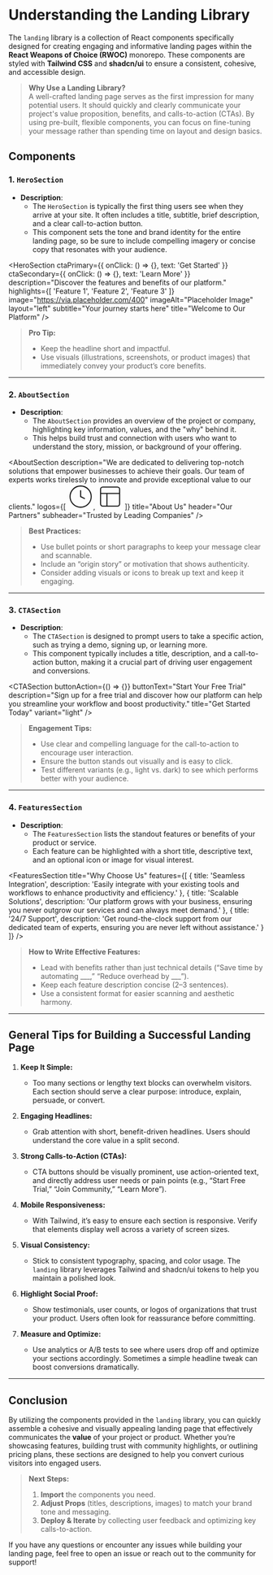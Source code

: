 
<Meta title="Landing/Understanding the Landing Library" />

# Understanding the Landing Library

The `landing` library is a collection of React components specifically designed for creating engaging and informative landing pages within the **React Weapons of Choice (RWOC)** monorepo. These components are styled with **Tailwind CSS** and **shadcn/ui** to ensure a consistent, cohesive, and accessible design.

> **Why Use a Landing Library?**  
> A well-crafted landing page serves as the first impression for many potential users. It should quickly and clearly communicate your project's value proposition, benefits, and calls-to-action (CTAs). By using pre-built, flexible components, you can focus on fine-tuning your message rather than spending time on layout and design basics.

## Components

### 1. **`HeroSection`**
- **Description**: 
  - The `HeroSection` is typically the first thing users see when they arrive at your site. It often includes a title, subtitle, brief description, and a clear call-to-action button. 
  - This component sets the tone and brand identity for the entire landing page, so be sure to include compelling imagery or concise copy that resonates with your audience.

<HeroSection
  ctaPrimary={{
    onClick: () => {},
    text: 'Get Started'
  }}
  ctaSecondary={{
    onClick: () => {},
    text: 'Learn More'
  }}
  description="Discover the features and benefits of our platform."
  highlights={[
    'Feature 1',
    'Feature 2',
    'Feature 3'
  ]}
  image="https://via.placeholder.com/400"
  imageAlt="Placeholder Image"
  layout="left"
  subtitle="Your journey starts here"
  title="Welcome to Our Platform"
/>

> **Pro Tip:** 
> - Keep the headline short and impactful. 
> - Use visuals (illustrations, screenshots, or product images) that immediately convey your product’s core benefits.

---

### 2. **`AboutSection`**
- **Description**: 
  - The `AboutSection` provides an overview of the project or company, highlighting key information, values, and the "why" behind it. 
  - This helps build trust and connection with users who want to understand the story, mission, or background of your offering.

<AboutSection
  description="We are dedicated to delivering top-notch solutions that empower businesses to achieve their goals. Our team of experts works tirelessly to innovate and provide exceptional value to our clients."
  logos={[
    <svg key="logo1" fill="none" height="50" viewBox="0 0 24 24" width="50" xmlns="http://www.w3.org/2000/svg"><circle cx="12" cy="12" r="10" stroke="currentColor" strokeWidth="2"/><path d="M12 6v6l4 2" stroke="currentColor" strokeLinecap="round" strokeLinejoin="round" strokeWidth="2"/></svg>,
    <svg key="logo2" fill="none" height="50" viewBox="0 0 24 24" width="50" xmlns="http://www.w3.org/2000/svg"><rect height="18" rx="2" stroke="currentColor" strokeWidth="2" width="18" x="3" y="3"/><path d="M3 9h18M9 21V9" stroke="currentColor" strokeLinecap="round" strokeLinejoin="round" strokeWidth="2"/></svg>
  ]}
  title="About Us"
  header="Our Partners"
  subheader="Trusted by Leading Companies"
/>

> **Best Practices:**  
> - Use bullet points or short paragraphs to keep your message clear and scannable.  
> - Include an “origin story” or motivation that shows authenticity.  
> - Consider adding visuals or icons to break up text and keep it engaging.

---

### 3. **`CTASection`**
- **Description**: 
  - The `CTASection` is designed to prompt users to take a specific action, such as trying a demo, signing up, or learning more. 
  - This component typically includes a title, description, and a call-to-action button, making it a crucial part of driving user engagement and conversions.

<CTASection
  buttonAction={() => {}}
  buttonText="Start Your Free Trial"
  description="Sign up for a free trial and discover how our platform can help you streamline your workflow and boost productivity."
  title="Get Started Today"
  variant="light"
/>

> **Engagement Tips:**  
> - Use clear and compelling language for the call-to-action to encourage user interaction.  
> - Ensure the button stands out visually and is easy to click.  
> - Test different variants (e.g., light vs. dark) to see which performs better with your audience.

---

### 4. **`FeaturesSection`**
- **Description**: 
  - The `FeaturesSection` lists the standout features or benefits of your product or service. 
  - Each feature can be highlighted with a short title, descriptive text, and an optional icon or image for visual interest.

<FeaturesSection
  title="Why Choose Us"
  features={[
    { title: 'Seamless Integration', description: 'Easily integrate with your existing tools and workflows to enhance productivity and efficiency.' },
    { title: 'Scalable Solutions', description: 'Our platform grows with your business, ensuring you never outgrow our services and can always meet demand.' },
    { title: '24/7 Support', description: 'Get round-the-clock support from our dedicated team of experts, ensuring you are never left without assistance.' }
  ]}
/>

> **How to Write Effective Features:**  
> - Lead with benefits rather than just technical details (“Save time by automating ___,” “Reduce overhead by ___”).  
> - Keep each feature description concise (2–3 sentences).  
> - Use a consistent format for easier scanning and aesthetic harmony.

---


## General Tips for Building a Successful Landing Page

1. **Keep It Simple:**  
   - Too many sections or lengthy text blocks can overwhelm visitors. Each section should serve a clear purpose: introduce, explain, persuade, or convert.

2. **Engaging Headlines:**  
   - Grab attention with short, benefit-driven headlines. Users should understand the core value in a split second.

3. **Strong Calls-to-Action (CTAs):**  
   - CTA buttons should be visually prominent, use action-oriented text, and directly address user needs or pain points (e.g., “Start Free Trial,” “Join Community,” “Learn More”).

4. **Mobile Responsiveness:**  
   - With Tailwind, it’s easy to ensure each section is responsive. Verify that elements display well across a variety of screen sizes.

5. **Visual Consistency:**  
   - Stick to consistent typography, spacing, and color usage. The `landing` library leverages Tailwind and shadcn/ui tokens to help you maintain a polished look.

6. **Highlight Social Proof:**  
   - Show testimonials, user counts, or logos of organizations that trust your product. Users often look for reassurance before committing.

7. **Measure and Optimize:**  
   - Use analytics or A/B tests to see where users drop off and optimize your sections accordingly. Sometimes a simple headline tweak can boost conversions dramatically.

---

## Conclusion

By utilizing the components provided in the `landing` library, you can quickly assemble a cohesive and visually appealing landing page that effectively communicates the **value** of your project or product. Whether you’re showcasing features, building trust with community highlights, or outlining pricing plans, these sections are designed to help you convert curious visitors into engaged users.

> **Next Steps:**  
> 1. **Import** the components you need.  
> 2. **Adjust Props** (titles, descriptions, images) to match your brand tone and messaging.  
> 3. **Deploy & Iterate** by collecting user feedback and optimizing key calls-to-action.

If you have any questions or encounter any issues while building your landing page, feel free to open an issue or reach out to the community for support!
